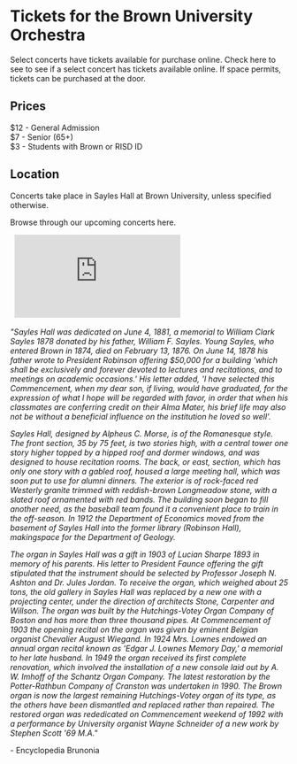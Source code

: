 
# Tickets for the Brown University Orchestra

Select concerts have tickets available for purchase online. <Link to="/events" className="">Check here to see to see if a select concert has tickets available online.</Link>  If space permits, tickets can be purchased at the door.

## Prices

$12 - General Admission  
$7 - Senior (65+)  
$3 - Students with Brown or RISD ID

## Location

Concerts take place in Sayles Hall at Brown University, unless specified otherwise.  
<p>
  <Link to="/events" className="">
    Browse through our upcoming concerts here.
  </Link>
</p>
&nbsp;
<iframe
  src="https://www.google.com/maps/embed?pb=!1m18!1m12!1m3!1d2973.096730570503!2d-71.40476408382476!3d41.82621517663719!2m3!1f0!2f0!3f0!3m2!1i1024!2i768!4f13.1!3m3!1m2!1s0x89e4453ce616ec01%3A0x1c24e3c7ecf48f18!2sSayles%20Hall%2C%20Providence%2C%20RI%2002912!5e0!3m2!1sen!2sus!4v1609986077497!5m2!1sen!2sus"
  className="w-full h-80"
  frameBorder="0"
  style={{ border: 0 }}
  allowFullScreen=""
  aria-hidden="false"
  tabIndex="0"
></iframe>
&nbsp;

*"Sayles Hall was dedicated on June 4, 1881, a memorial to William Clark Sayles 1878 donated by his father, William F. Sayles. Young Sayles, who entered Brown in 1874, died on February 13, 1876. On June 14, 1878 his father wrote to President Robinson offering $50,000 for a building 'which shall be exclusively and forever devoted to lectures and recitations, and to meetings on academic occasions.' His letter added, 'I have selected this Commencement, when my dear son, if living, would have graduated, for the expression of what I hope will be regarded with favor, in order that when his classmates are conferring credit on their Alma Mater, his brief life may also not be without a beneficial influence on the institution he loved so well'.*

*Sayles Hall, designed by Alpheus C. Morse, is of the Romanesque style. The front section, 35 by 75 feet, is two stories high, with a central tower one story higher topped by a hipped roof and dormer windows, and was designed to house recitation rooms. The back, or east, section, which has only one story with a gabled roof, housed a large meeting hall, which was soon put to use for alumni dinners. The exterior is of rock-faced red Westerly granite trimmed with reddish-brown Longmeadow stone, with a slated roof ornamented with red bands. The building soon began to fill another need, as the baseball team found it a convenient place to train in the off-season. In 1912 the Department of Economics moved from the basement of Sayles Hall into the former library (Robinson Hall), makingspace for the Department of Geology.*

*The organ in Sayles Hall was a gift in 1903 of Lucian Sharpe 1893 in memory of his parents. His letter to President Faunce offering the gift stipulated that the instrument should be selected by Professor Joseph N. Ashton and Dr. Jules Jordan. To receive the organ, which weighed about 25 tons, the old gallery in Sayles Hall was replaced by a new one with a projecting center, under the direction of architects Stone, Carpenter and Willson. The organ was built by the Hutchings-Votey Organ Company of Boston and has more than three thousand pipes. At Commencement of 1903 the opening recital on the organ was given by eminent Belgian organist Chevalier August Wiegand. In 1924 Mrs. Lownes endowed an annual organ recital known as 'Edgar J. Lownes Memory Day,' a memorial to her late husband. In 1949 the organ received its first complete renovation, which involved the installation of a new console laid out by A. W. Imhoff of the Schantz Organ Company. The latest restoration by the Potter-Rathbun Company of Cranston was undertaken in 1990. The Brown organ is now the largest remaining Hutchings-Votey organ of its type, as the others have been dismantled and replaced rather than repaired. The restored organ was rededicated on Commencement weekend of 1992 with a performance by University organist Wayne Schneider of a new work by Stephen Scott '69 M.A."*

\- Encyclopedia Brunonia